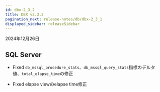 ```yaml
---
id: dbx-2_3_2
title: DBX v2.3.2
pagination_next: release-notes/db/dbx-2_3_1
displayed_sidebar: releaseSidebar
---
```


2024年12月26日

## SQL Server

- <Status priority='0'>Fixed</Status> `db_mssql_procedure_stats`、`db_mssql_query_stats`指標のデルタ値、`total_elapse_time`の修正

- <Status priority='0'>Fixed</Status> elapse viewのelapse time修正

